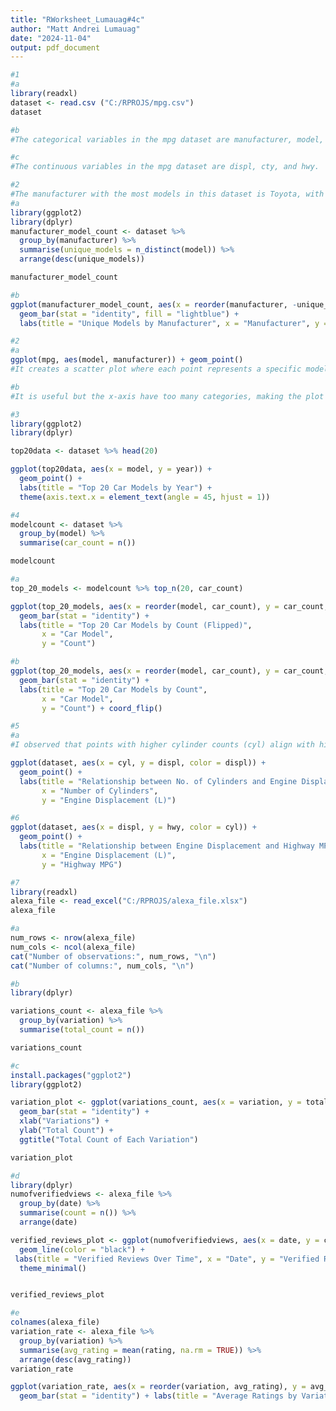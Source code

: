 ```yaml
---
title: "RWorksheet_Lumauag#4c"
author: "Matt Andrei Lumauag"
date: "2024-11-04"
output: pdf_document
---
```


```r
#1
#a
library(readxl)
dataset <- read.csv ("C:/RPROJS/mpg.csv")
dataset
```
```r
#b
#The categorical variables in the mpg dataset are manufacturer, model, trans, drv, fl, and class.
```

```r
#c
#The continuous variables in the mpg dataset are displ, cty, and hwy.
```

```r
#2
#The manufacturer with the most models in this dataset is Toyota, with 6 unique models. The model with the most variations is the Caravan 2WD, with 11 different configurations.
#a
library(ggplot2)
library(dplyr)
manufacturer_model_count <- dataset %>%
  group_by(manufacturer) %>%
  summarise(unique_models = n_distinct(model)) %>%
  arrange(desc(unique_models))

manufacturer_model_count
```
```r
#b
ggplot(manufacturer_model_count, aes(x = reorder(manufacturer, -unique_models), y = unique_models)) +
  geom_bar(stat = "identity", fill = "lightblue") +
  labs(title = "Unique Models by Manufacturer", x = "Manufacturer", y = "Count") + theme(axis.text.x = element_text(angle = 45, hjust = 1))

```
```r
#2
#a
ggplot(mpg, aes(model, manufacturer)) + geom_point()
#It creates a scatter plot where each point represents a specific model-manufacturer combination. 
```
```r
#b
#It is useful but the x-axis have too many categories, making the plot cluttered and unreadable.
```

```r
#3
library(ggplot2)
library(dplyr)

top20data <- dataset %>% head(20)

ggplot(top20data, aes(x = model, y = year)) +
  geom_point() +
  labs(title = "Top 20 Car Models by Year") +
  theme(axis.text.x = element_text(angle = 45, hjust = 1))
```
```r
#4
modelcount <- dataset %>%
  group_by(model) %>%
  summarise(car_count = n())

modelcount
```
```r
#a
top_20_models <- modelcount %>% top_n(20, car_count)

ggplot(top_20_models, aes(x = reorder(model, car_count), y = car_count, fill = model)) +
  geom_bar(stat = "identity") +
  labs(title = "Top 20 Car Models by Count (Flipped)",
       x = "Car Model",
       y = "Count") 
```
```r
#b
ggplot(top_20_models, aes(x = reorder(model, car_count), y = car_count, fill = model)) +
  geom_bar(stat = "identity") +
  labs(title = "Top 20 Car Models by Count",
       x = "Car Model",
       y = "Count") + coord_flip() 
```
```r
#5
#a
#I observed that points with higher cylinder counts (cyl) align with higher values of engine displacement (displ).

ggplot(dataset, aes(x = cyl, y = displ, color = displ)) +
  geom_point() +
  labs(title = "Relationship between No. of Cylinders and Engine Displacement",
       x = "Number of Cylinders",
       y = "Engine Displacement (L)") 
```
```r
#6
ggplot(dataset, aes(x = displ, y = hwy, color = cyl)) +
  geom_point() +
  labs(title = "Relationship between Engine Displacement and Highway MPG",
       x = "Engine Displacement (L)",
       y = "Highway MPG")
```
```r
#7
library(readxl)
alexa_file <- read_excel("C:/RPROJS/alexa_file.xlsx")
alexa_file
```
```r
#a
num_rows <- nrow(alexa_file)
num_cols <- ncol(alexa_file)
cat("Number of observations:", num_rows, "\n")
cat("Number of columns:", num_cols, "\n")
```
```r
#b
library(dplyr)

variations_count <- alexa_file %>%
  group_by(variation) %>%
  summarise(total_count = n())

variations_count
```
```r
#c
install.packages("ggplot2")
library(ggplot2)

variation_plot <- ggplot(variations_count, aes(x = variation, y = total_count)) +
  geom_bar(stat = "identity") +
  xlab("Variations") +
  ylab("Total Count") +
  ggtitle("Total Count of Each Variation")

variation_plot
```
```r
#d
library(dplyr)
numofverifiedviews <- alexa_file %>%
  group_by(date) %>%
  summarise(count = n()) %>%
  arrange(date)

verified_reviews_plot <- ggplot(numofverifiedviews, aes(x = date, y = count)) +
  geom_line(color = "black") +
 labs(title = "Verified Reviews Over Time", x = "Date", y = "Verified Reviews") +
  theme_minimal()


verified_reviews_plot
```
```r
#e
colnames(alexa_file)
variation_rate <- alexa_file %>%
  group_by(variation) %>%
  summarise(avg_rating = mean(rating, na.rm = TRUE)) %>%
  arrange(desc(avg_rating))
variation_rate

ggplot(variation_rate, aes(x = reorder(variation, avg_rating), y = avg_rating, fill = variation)) +
  geom_bar(stat = "identity") + labs(title = "Average Ratings by Variation", x = "Variation", y = "Average Rating") + coord_flip()
```















